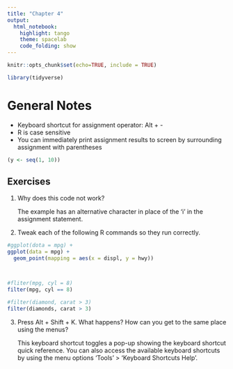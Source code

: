 ```yaml
---
title: "Chapter 4"
output:
  html_notebook: 
    highlight: tango
    theme: spacelab
    code_folding: show
---
```


```r
knitr::opts_chunk$set(echo=TRUE, include = TRUE)
```


```r
library(tidyverse)
```

# General Notes
- Keyboard shortcut for assignment operator: Alt + -
- R is case sensitive
- You can immediately print assignment results to screen by surrounding assignment with parentheses

```r
(y <- seq(1, 10))
```

## Exercises
1. Why does this code not work?

    The example has an alternative character in place of the 'i' in the assignment statement.

2. Tweak each of the following R commands so they run correctly.
```r
#ggplot(dota = mpg) + 
ggplot(data = mpg) +
  geom_point(mapping = aes(x = displ, y = hwy))



#fliter(mpg, cyl = 8)
filter(mpg, cyl == 8)

#filter(diamond, carat > 3)
filter(diamonds, carat > 3)
```


3. Press Alt + Shift + K. What happens? How can you get to the same place using the menus?

    This keyboard shortcut toggles a pop-up showing the keyboard shortcut quick reference. You can also access the available keyboard shortcuts by using the menu options 'Tools' > 'Keyboard Shortcuts Help'.